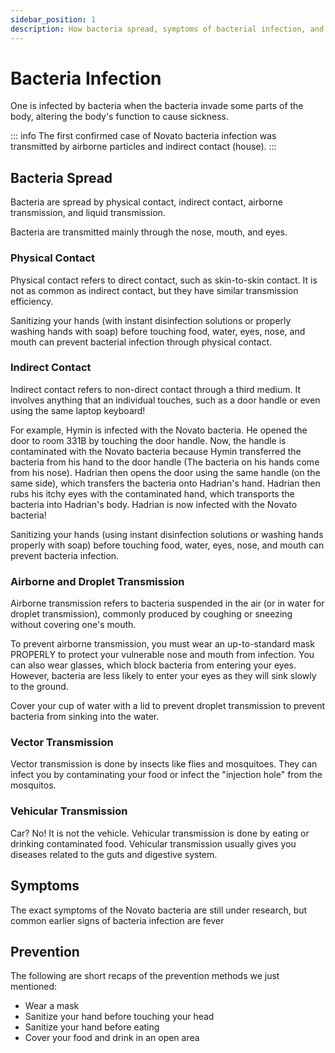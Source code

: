 ```yaml
---
sidebar_position: 1
description: How bacteria spread, symptoms of bacterial infection, and prevention.
---
```

# Bacteria Infection
One is infected by bacteria when the bacteria invade some parts of the body, altering the body's function to cause sickness. 

::: info 
The first confirmed case of Novato bacteria infection was transmitted by airborne particles and indirect contact (house). 
:::
## Bacteria Spread
Bacteria are spread by physical contact, indirect contact, airborne transmission, and liquid transmission. 

Bacteria are transmitted mainly through the nose, mouth, and eyes. 
### Physical Contact
Physical contact refers to direct contact, such as skin-to-skin contact. It is not as common as indirect contact, but they have similar transmission efficiency.

Sanitizing your hands (with instant disinfection solutions or properly washing hands with soap) before touching food, water, eyes, nose, and mouth can prevent bacterial infection through physical contact. 
### Indirect Contact
Indirect contact refers to non-direct contact through a third medium. It involves anything that an individual touches, such as a door handle or even using the same laptop keyboard! 

For example, Hymin is infected with the Novato bacteria. He opened the door to room 331B by touching the door handle. Now, the handle is contaminated with the Novato bacteria because Hymin transferred the bacteria from his hand to the door handle (The bacteria on his hands come from his nose). Hadrian then opens the door using the same handle (on the same side), which transfers the bacteria onto Hadrian's hand. Hadrian then rubs his itchy eyes with the contaminated hand, which transports the bacteria into Hadrian's body. Hadrian is now infected with the Novato bacteria!  

Sanitizing your hands (using instant disinfection solutions or washing hands properly with soap) before touching food, water, eyes, nose, and mouth can prevent bacteria infection. 
### Airborne and Droplet Transmission
Airborne transmission refers to bacteria suspended in the air (or in water for droplet transmission), commonly produced by coughing or sneezing without covering one's mouth. 

To prevent airborne transmission, you must wear an up-to-standard mask PROPERLY to protect your vulnerable nose and mouth from infection. You can also wear glasses, which block bacteria from entering your eyes. However, bacteria are less likely to enter your eyes as they will sink slowly to the ground. 

Cover your cup of water with a lid to prevent droplet transmission to prevent bacteria from sinking into the water. 
### Vector Transmission
Vector transmission is done by insects like flies and mosquitoes. They can infect you by contaminating your food or infect the "injection hole" from the mosquitos. 
### Vehicular Transmission
Car? No! It is not the vehicle. Vehicular transmission is done by eating or drinking contaminated food. Vehicular transmission usually gives you diseases related to the guts and digestive system. 

## Symptoms
The exact symptoms of the Novato bacteria are still under research, but common earlier signs of bacteria infection are fever
## Prevention
The following are short recaps of the prevention methods we just mentioned:
- Wear a mask
- Sanitize your hand before touching your head
- Sanitize your hand before eating
- Cover your food and drink in an open area

